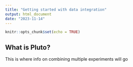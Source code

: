 ```yaml
---
title: "Getting started with data integration"
output: html_document
date: "2023-11-14"
---
```


```r
knitr::opts_chunk$set(echo = TRUE)
```

## What is Pluto?

This is where info on combining multiple experiments will go
